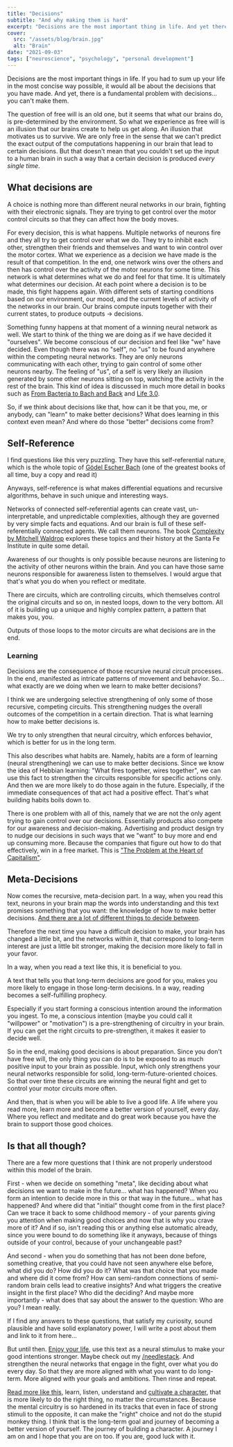 ```yaml
---
title: "Decisions"
subtitle: "And why making them is hard"
excerpt: "Decisions are the most important thing in life. And yet there is a fundamental problem with decisions... You don't make them."
cover: 
  src: "/assets/blog/brain.jpg"
  alt: "Brain"
date: "2021-09-03"
tags: ["neuroscience", "psychology", "personal development"]
---
```


Decisions are the most important things in life. If you had to sum up your life in the most concise way possible, it would all be about the decisions that you have made. And yet, there is a fundamental problem with decisions... you can't make them.

The question of free will is an old one, but it seems that what our brains do, is pre-determined by the environment. So what we experience as free will is an illusion that our brains create to help us get along. An illusion that motivates us to survive. We are only free in the sense that we can't predict the exact output of the computations happening in our brain that lead to certain decisions. But that doesn't mean that you couldn't set up the input to a human brain in such a way that a certain decision is produced *every single time*.  

## What decisions are

A choice is nothing more than different neural networks in our brain, fighting with their electronic signals. They are trying to get control over the motor control circuits so that they can affect how the body moves.

For every decision, this is what happens. Multiple networks of neurons fire and they all try to get control over what we do. They try to inhibit each other, strengthen their friends and themselves and want to win control over the motor cortex. What we experience as a decision we have made is the result of that competition. In the end, one network wins over the others and then has control over the activity of the motor neurons for some time. This network is what determines what we do and feel for that time. It is ultimately what determines our decision. At each point where a decision is to be made, this fight happens again. With different sets of starting conditions based on our environment, our mood, and the current levels of activity of the networks in our brain. Our brains compute inputs together with their current states, to produce outputs -> decisions. 

Something funny happens at that moment of a winning neural network as well. We start to think of the thing we are doing as if we have decided it "ourselves". We become conscious of our decision and feel like "we" have decided. Even though there was no "self", no "us" to be found anywhere within the competing neural networks. They are only neurons communicating with each other, trying to gain control of some other neurons nearby. The feeling of "us", of a self is very likely an illusion generated by some other neurons sitting on top, watching the activity in the rest of the brain. This kind of idea is discussed in much more detail in books such as [From Bacteria to Bach and Back](/booknotes/from-bacteria-to-bach-and-back) and [Life 3.0](/booknotes/life-3-0).

So, if we think about decisions like that, how can it be that you, me, or anybody, can "learn" to make better decisions? What does learning in this context even mean? And where do those "better" decisions come from?

## Self-Reference

I find questions like this very puzzling. They have this self-referential nature, which is the whole topic of [Gödel Escher Bach](/booknotes/goedel-escher-bach) (one of the greatest books of all time, buy a copy and read it)

Anyways, self-reference is what makes differential equations and recursive algorithms, behave in such unique and interesting ways. 

Networks of connected self-referential agents can create vast, un-interpretable, and unpredictable complexities, although they are governed by very simple facts and equations. And our brain is full of these self-referentially connected agents. We call them neurons. The book [Complexity by Mitchell Waldrop](/booknotes/complexity) explores these topics and their history at the Santa Fe Institute in quite some detail. 

Awareness of our thoughts is only possible because neurons are listening to the activity of other neurons within the brain. And you can have those same neurons responsible for awareness listen to themselves. I would argue that that's what you do when you reflect or meditate.

There are circuits, which are controlling circuits, which themselves control the original circuits and so on, in nested loops, down to the very bottom. All of it is building up a unique and highly complex pattern, a pattern that makes you, you.

Outputs of those loops to the motor circuits are what decisions are in the end. 

### Learning

Decisions are the consequence of those recursive neural circuit processes. In the end, manifested as intricate patterns of movement and behavior. So... what exactly are we doing when we learn to make better decisions?

I think we are undergoing selective strengthening of only some of those recursive, competing circuits. This strengthening nudges the overall outcomes of the competition in a certain direction. That is what learning how to make better decisions is. 

We try to only strengthen that neural circuitry, which enforces behavior, which is better for us in the long term. 

This also describes what habits are. Namely, habits are a form of learning (neural strengthening) we can use to make better decisions. Since we know the idea of Hebbian learning: "What fires together, wires together", we can use this fact to strengthen the circuits responsible for specific actions only. And then we are more likely to do those again in the future. Especially, if the immediate consequences of that act had a positive effect. That's what building habits boils down to. 

There is one problem with all of this, namely that we are not the only agent trying to gain control over our decisions. Essentially products also compete for our awareness and decision-making. Advertising and product design try to nudge our decisions in such ways that we "want" to buy more and end up consuming more. Because the companies that figure out how to do that effectively, win in a free market. This is ["The Problem at the Heart of Capitalism"](/posts/the-problem-at-the-heart-of-capitalism).

## Meta-Decisions

Now comes the recursive, meta-decision part. In a way, when you read this text, neurons in your brain map the words into understanding and this text promises something that you want: the knowledge of how to make better decisions. [And there are a lot of different things to decide between](/posts/things-to-do).

Therefore the next time you have a difficult decision to make, your brain has changed a little bit, and the networks within it, that correspond to long-term interest are just a little bit stronger, making the decision more likely to fall in your favor.

In a way, when you read a text like this, it is beneficial to you. 

A text that tells you that long-term decisions are good for you, makes you more likely to engage in those long-term decisions. In a way, reading becomes a self-fulfilling prophecy.

Especially if you start forming a conscious intention around the information you ingest. To me, a conscious intention (maybe you could call it "willpower" or "motivation") is a pre-strengthening of circuitry in your brain. If you can get the right circuits to pre-strengthen, it makes it easier to decide well.

So in the end, making good decisions is about preparation. Since you don't have free will, the only thing you can do is to be exposed to as much positive input to your brain as possible. Input, which only strengthens your neural networks responsible for solid, long-term-future-oriented choices. So that over time these circuits are winning the neural fight and get to control your motor circuits more often.

And then, that is when you will be able to live a good life. A life where you read more, learn more and become a better version of yourself, every day. Where you reflect and meditate and do great work because you have the brain to support those good choices.

## Is that all though?

There are a few more questions that I think are not properly understood within this model of the brain. 

First - when we decide on something "meta", like deciding about what decisions we want to make in the future... what has happened? When you form an intention to decide more in this or that way in the future... what has happened? And where did that "initial" thought come from in the first place? Can we trace it back to some childhood memory - of your parents giving you attention when making good choices and now that is why you crave more of it? And if so, isn't reading this or anything else automatic already, since you were bound to do something like it anyways, because of things outside of your control, because of your unchangeable past?

And second - when you do something that has not been done before, something creative, that you could have not seen anywhere else before, what did you do? How did you do it? What was that choice that you made and where did it come from? How can semi-random connections of semi-random brain cells lead to creative insights? And what triggers the creative insight in the first place? Who did the deciding? And maybe more importantly - what does that say about the answer to the question: Who are you? I mean really.

If I find any answers to these questions, that satisfy my curiosity, sound plausible and have solid explanatory power, I will write a post about them and link to it from here...

But until then. [Enjoy your life](/posts/on-the-beauty-of-living), use this text as a neural stimulus to make your good intentions stronger. Maybe check out my [/needlestack](/needlestack). And strengthen the neural networks that engage in the fight, over what you do every day. So that they are more aligned with what you want to do long-term. More aligned with your goals and ambitions. Then rinse and repeat. 

[Read more like this](/booknotes), learn, listen, understand and [cultivate a character](/booknotes/enough), that is more likely to do the right thing, no matter the circumstances. Because the mental circuitry is so hardened in its tracks that even in face of strong stimuli to the opposite, it can make the "right" choice and not do the stupid monkey thing. I think that is the long-term goal and journey of becoming a better version of yourself. The journey of building a character. A journey I am on and I hope that you are on too. If you are, good luck with it.


